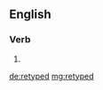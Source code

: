 ==English==

===Verb===
{{head|en|verb form}}

# {{en-past of|retype}}

[[de:retyped]]
[[mg:retyped]]